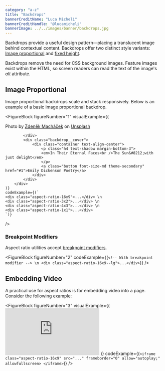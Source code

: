 ```yaml
---
category: "a-z"
title: "Backdrops"
bannerCreditName: "Luca Micheli"
bannerCreditHandle: "@lucamicheli" 
bannerImage: ../../images/banner/backdrops.jpg
---
```


<TextBlock>

Backdrops provide a useful design pattern—placing a translucent image behind contextual content. Backdrops offer two distinct style variants: <a href="#imageProportional">Image proportional</a> and <a href="#fixedHeight">fixed height</a>. 

</TextBlock>

<AccessibilitySpotlight>

Backdrops remove the need for CSS background images. Feature images exist within the HTML, so screen readers can read the text of the image's *alt* attribute.

</AccessibilitySpotlight>

<Divider id="aspect-ratio-sizes" />

<TextBlock>

## Image Proportional

Image proportional backdrops scale and stack responsively. Below is an example of a basic image proportional backdrop.

</TextBlock>

<FigureBlock
    figureNumber="1"
    visualExample={(
        <div class="backdrop theme-dark border-radius">
            <div class="backdrop__credit">
                <p>
                    Photo by <a href="https://unsplash.com/@zmachacek?utm_source=unsplash&utm_medium=referral&utm_content=creditCopyText" target="_blank">Zdeněk Macháček</a> on <a href="https://unsplash.com/collections/4468315/landscapes?utm_source=unsplash&utm_medium=referral&utm_content=creditCopyText" target="_blank">Unsplash</a>
                </p>
            </div>
            <div class="backdrop__image">
                
            </div>
            <div class="backdrop__cover">
                <div class="container text-align-center">
                    <p class="h4 text-shadow margin-bottom-3">
                    <em>In Their Eternal Faces<br />The Sun&#8212;with just delight</em>
                    </p>
                    <a class="button font-size-md theme-secondary" href="#1">Emily Dickenson Poetry</a>
                </div>
            </div>
        </div>
    )}
    codeExample={(`
    <div class="aspect-ratio-16x9">...</div> \n
    <div class="aspect-ratio-3x2">...</div> \n
    <div class="aspect-ratio-4x3">...</div> \n
    <div class="aspect-ratio-1x1">...</div>
    `)}
/>

<TextBlock>

### Breakpoint Modifiers

Aspect ratio utilities accept <a href="/docs/breakpoints/#breakpointModifiers">breakpoint modifiers</a>.

</TextBlock>

<FigureBlock 
    figureNumber="2"
    codeExample={(`
    <!-- With breakpoint modifier --> \n
    <div class="aspect-ratio-16x9--lg">...</div>
    `)}
/>

<Divider id="embedding-video" />

<TextBlock>

## Embedding Video

A practical use for aspect ratios is for embedding video into a page. Consider the following example:  
    
</TextBlock>

<FigureBlock 
    figureNumber="3"
    visualExample={(
        <iframe
            class="aspect-ratio-16x9 background-color-dark"
            src="https://player.vimeo.com/video/261715638"
            title="Arches National Park (YouTube)"
            frameborder="0"
            allowfullscreen>
        </iframe>
    )}
    codeExample={(`
    <iframe
        class="aspect-ratio-16x9"
        src="..."
        frameborder="0"
        allow="autoplay;"
        allowfullscreen>
    </iframe>
    `)}
/>
